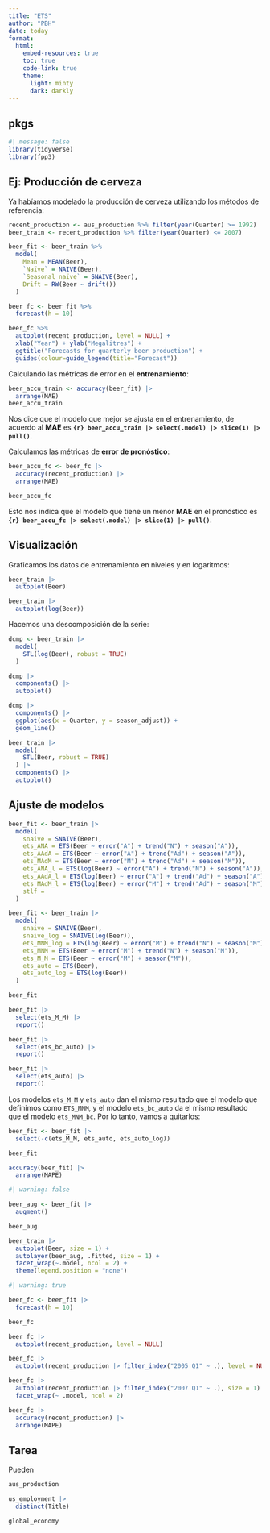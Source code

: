 ```yaml
---
title: "ETS"
author: "PBH"
date: today
format: 
  html:
    embed-resources: true
    toc: true
    code-link: true
    theme: 
      light: minty
      dark: darkly
---
```


## pkgs

```r
#| message: false
library(tidyverse)
library(fpp3)
```

## Ej: Producción de cerveza

Ya habíamos modelado la producción de cerveza utilizando los métodos de referencia:

```r
recent_production <- aus_production %>% filter(year(Quarter) >= 1992)
beer_train <- recent_production %>% filter(year(Quarter) <= 2007)

beer_fit <- beer_train %>%
  model(
    Mean = MEAN(Beer),
    `Naïve` = NAIVE(Beer),
    `Seasonal naïve` = SNAIVE(Beer),
    Drift = RW(Beer ~ drift())
  )

beer_fc <- beer_fit %>%
  forecast(h = 10)

beer_fc %>%
  autoplot(recent_production, level = NULL) +
  xlab("Year") + ylab("Megalitres") +
  ggtitle("Forecasts for quarterly beer production") +
  guides(colour=guide_legend(title="Forecast"))
```

Calculando las métricas de error en el **entrenamiento**:

```r
beer_accu_train <- accuracy(beer_fit) |> 
  arrange(MAE)
beer_accu_train
```

Nos dice que el modelo que mejor se ajusta en el entrenamiento, de acuerdo al **MAE** es **`{r} beer_accu_train |> select(.model) |> slice(1) |> pull()`**.

Calculamos las métricas de **error de pronóstico**:

```r
beer_accu_fc <- beer_fc |> 
  accuracy(recent_production) |> 
  arrange(MAE)

beer_accu_fc
```

Esto nos indica que el modelo que tiene un menor **MAE** en el pronóstico es **`{r} beer_accu_fc |> select(.model) |> slice(1) |> pull()`**.

## Visualización

Graficamos los datos de entrenamiento en niveles y en logaritmos:

```r
beer_train |> 
  autoplot(Beer)

beer_train |> 
  autoplot(log(Beer))
```
Hacemos una descomposición de la serie:

```r
dcmp <- beer_train |> 
  model(
    STL(log(Beer), robust = TRUE)
  ) 

dcmp |> 
  components() |> 
  autoplot()

dcmp |> 
  components() |> 
  ggplot(aes(x = Quarter, y = season_adjust)) +
  geom_line()

beer_train |> 
  model(
    STL(Beer, robust = TRUE)
  ) |> 
  components() |> 
  autoplot()
```


## Ajuste de modelos

```r
beer_fit <- beer_train |> 
  model(
    snaive = SNAIVE(Beer),
    ets_ANA = ETS(Beer ~ error("A") + trend("N") + season("A")),
    ets_AAdA = ETS(Beer ~ error("A") + trend("Ad") + season("A")),
    ets_MAdM = ETS(Beer ~ error("M") + trend("Ad") + season("M")),
    ets_ANA_l = ETS(log(Beer) ~ error("A") + trend("N") + season("A")),
    ets_AAdA_l = ETS(log(Beer) ~ error("A") + trend("Ad") + season("A")),
    ets_MAdM_l = ETS(log(Beer) ~ error("M") + trend("Ad") + season("M")),
    stlf = 
  )
```







```r
beer_fit <- beer_train |> 
  model(
    snaive = SNAIVE(Beer),
    snaive_log = SNAIVE(log(Beer)),
    ets_MNM_log = ETS(log(Beer) ~ error("M") + trend("N") + season("M")),
    ets_MNM = ETS(Beer ~ error("M") + trend("N") + season("M")),
    ets_M_M = ETS(Beer ~ error("M") + season("M")),
    ets_auto = ETS(Beer),
    ets_auto_log = ETS(log(Beer))
  )

beer_fit
```
```r
beer_fit |> 
  select(ets_M_M) |> 
  report()

beer_fit |> 
  select(ets_bc_auto) |> 
  report()

beer_fit |> 
  select(ets_auto) |> 
  report()
```

Los modelos `ets_M_M` y `ets_auto` dan el mismo resultado que el modelo que definimos como `ETS_MNM`, y el modelo `ets_bc_auto` da el mismo resultado que el modelo `ets_MNM_bc`. Por lo tanto, vamos a quitarlos:

```r
beer_fit <- beer_fit |> 
  select(-c(ets_M_M, ets_auto, ets_auto_log))

beer_fit

accuracy(beer_fit) |> 
  arrange(MAPE)
```


```r
#| warning: false

beer_aug <- beer_fit |> 
  augment()

beer_aug

beer_train |> 
  autoplot(Beer, size = 1) + 
  autolayer(beer_aug, .fitted, size = 1) +
  facet_wrap(~.model, ncol = 2) +
  theme(legend.position = "none")
```

```r
#| warning: true

beer_fc <- beer_fit |> 
  forecast(h = 10)

beer_fc

beer_fc |> 
  autoplot(recent_production, level = NULL)

beer_fc |> 
  autoplot(recent_production |> filter_index("2005 Q1" ~ .), level = NULL, size = 1)

beer_fc |> 
  autoplot(recent_production |> filter_index("2007 Q1" ~ .), size = 1) +
  facet_wrap(~ .model, ncol = 2)

beer_fc |> 
  accuracy(recent_production) |> 
  arrange(MAPE)
```

## Tarea

Pueden 

```r
aus_production

us_employment |> 
  distinct(Title)

global_economy
```
